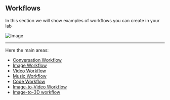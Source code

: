 ## Workflows

In this section we will show examples of workflows you can create in your lab

![Image](/code-workflow.png)

---

Here the main areas:
- [Conversation Workflow](workflows/conversation-flow)
- [Image Workflow](workflows/image-flow)
- [Video Workflow](workflows/video-flow)
- [Music Workflow](workflows/image-flow)
- [Code Workflow](workflows/code-flow)
- [Image-to-Video Workflow](workflows/imagetovideo)
- [Image-to-3D workflow](workflows/imgto3d)